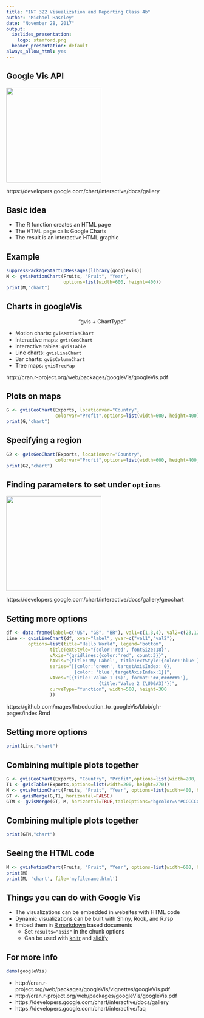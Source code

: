 ---
title: "INT 322 Visualization and Reporting Class 4b"
author: "Michael Haseley"
date: "November 28, 2017"
output:
  ioslides_presentation:
    logo: stamford.png
  beamer_presentation: default
always_allow_html: yes
---

## Google Vis API

<img class="center" src="googlecharts.png" height=250>

https://developers.google.com/chart/interactive/docs/gallery

## Basic idea

* The R function creates an HTML page
* The HTML page calls Google Charts
* The result is an interactive HTML graphic

## Example 

```{r gv, results="asis", cache=TRUE}
suppressPackageStartupMessages(library(googleVis))
M <- gvisMotionChart(Fruits, "Fruit", "Year",
                     options=list(width=600, height=400))
print(M,"chart")
```

## Charts in googleVis

<center> "gvis + ChartType" </center>

* Motion charts:  `gvisMotionChart`
* Interactive maps: `gvisGeoChart`
* Interactive tables: `gvisTable`
* Line charts: `gvisLineChart`
* Bar charts: `gvisColumnChart`
* Tree maps: `gvisTreeMap`

http://cran.r-project.org/web/packages/googleVis/googleVis.pdf

## Plots on maps

```{r,dependson="gv",results="asis", cache=TRUE}
G <- gvisGeoChart(Exports, locationvar="Country",
                  colorvar="Profit",options=list(width=600, height=400))
print(G,"chart")
```

## Specifying a region

```{r,dependson="gv",results="asis", cache=TRUE}
G2 <- gvisGeoChart(Exports, locationvar="Country",
                  colorvar="Profit",options=list(width=600, height=400,region="150"))
print(G2,"chart")
```

## Finding parameters to set under `options`


<img class="center" src="configoptions.png" height=250>

https://developers.google.com/chart/interactive/docs/gallery/geochart

## Setting more options

```{r linechart,dependson="gv",results="asis", cache=TRUE}
df <- data.frame(label=c("US", "GB", "BR"), val1=c(1,3,4), val2=c(23,12,32))
Line <- gvisLineChart(df, xvar="label", yvar=c("val1","val2"),
        options=list(title="Hello World", legend="bottom",
                titleTextStyle="{color:'red', fontSize:18}",                         
                vAxis="{gridlines:{color:'red', count:3}}",
                hAxis="{title:'My Label', titleTextStyle:{color:'blue'}}",
                series="[{color:'green', targetAxisIndex: 0}, 
                         {color: 'blue',targetAxisIndex:1}]",
                vAxes="[{title:'Value 1 (%)', format:'##,######%'}, 
                                  {title:'Value 2 (\U00A3)'}]",                          
                curveType="function", width=500, height=300                         
                ))
```

https://github.com/mages/Introduction_to_googleVis/blob/gh-pages/index.Rmd

## Setting more options

```{r ,dependson="linechart",results="asis", cache=TRUE}
print(Line,"chart")
```

## Combining multiple plots together

```{r multiplot,dependson="gv",results="asis", cache=TRUE}
G <- gvisGeoChart(Exports, "Country", "Profit",options=list(width=200, height=100))
T1 <- gvisTable(Exports,options=list(width=200, height=270))
M <- gvisMotionChart(Fruits, "Fruit", "Year", options=list(width=400, height=370))
GT <- gvisMerge(G,T1, horizontal=FALSE)
GTM <- gvisMerge(GT, M, horizontal=TRUE,tableOptions="bgcolor=\"#CCCCCC\" cellspacing=10")
```

## Combining multiple plots together

```{r,dependson="multiplot",results="asis", cache=TRUE}
print(GTM,"chart")
```

## Seeing the HTML code

```{r ,dependson="gv", cache=TRUE}
M <- gvisMotionChart(Fruits, "Fruit", "Year", options=list(width=600, height=400))
print(M)
print(M, 'chart', file='myfilename.html')
```

## Things you can do with Google Vis

* The visualizations can be embedded in websites with HTML code
* Dynamic visualizations can be built with Shiny, Rook, and R.rsp
* Embed them in [R markdown](http://www.rstudio.com/ide/docs/authoring/using_markdown) based documents
  * Set `results="asis"` in the chunk options
  * Can be used with [knitr](http://cran.r-project.org/web/packages/knitr/index.html) and [slidify](http://slidify.org/)

## For more info

```{r,eval=FALSE}
demo(googleVis)
```

* http://cran.r-project.org/web/packages/googleVis/vignettes/googleVis.pdf
* http://cran.r-project.org/web/packages/googleVis/googleVis.pdf
* https://developers.google.com/chart/interactive/docs/gallery
* https://developers.google.com/chart/interactive/faq
